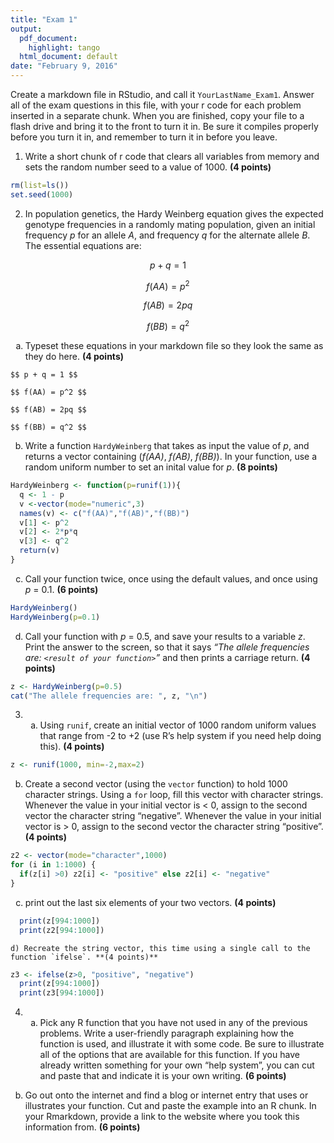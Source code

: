 ```yaml
---
title: "Exam 1"
output:
  pdf_document:
    highlight: tango
  html_document: default
date: "February 9, 2016"
---
```


Create a markdown file in RStudio, and call it `YourLastName_Exam1`. Answer all of the exam questions in this file, with your r code for each problem inserted in a separate chunk. When you are finished, copy your file to a flash drive and bring it to the front to turn it in. Be sure it compiles properly before you turn it in, and remember to turn it in before you leave.

1. Write a short chunk of r code that clears all variables from memory and sets the random number seed to a value of 1000. **(4 points)**

```r
rm(list=ls())
set.seed(1000)
```

2. In population genetics, the Hardy Weinberg equation gives the expected genotype frequencies in a randomly mating population, given an initial frequency *p* for an allele *A*, and frequency *q* for the alternate allele *B*. The essential equations are:

$$ p + q = 1 $$

$$ f(AA) = p^2 $$

$$ f(AB) = 2pq $$

$$ f(BB) = q^2 $$

   a) Typeset these equations in your markdown file so they look the same as they do here. **(4 points)**
   
```   
$$ p + q = 1 $$

$$ f(AA) = p^2 $$

$$ f(AB) = 2pq $$

$$ f(BB) = q^2 $$
```

   b) Write a function  `HardyWeinberg` that takes as input the value of *p*, and returns a vector containing (*f(AA)*, *f(AB)*, *f(BB)*). In your function, use a random uniform number to set an inital value for *p*. **(8 points)**
   
```r
HardyWeinberg <- function(p=runif(1)){
  q <- 1 - p
  v <-vector(mode="numeric",3)
  names(v) <- c("f(AA)","f(AB)","f(BB)")
  v[1] <- p^2
  v[2] <- 2*p*q
  v[3] <- q^2
  return(v)
}
```

   
   
   c) Call your function twice, once using the default values, and once using *p* = 0.1. **(6 points)**
   
```r
HardyWeinberg()
HardyWeinberg(p=0.1)  
```

   d) Call your function with *p* = 0.5, and save your results to a variable *z*. Print the answer to the screen, so that it says *"The allele frequencies are: `<result of your function>`"* and then prints a carriage return. **(4 points)**

```r
z <- HardyWeinberg(p=0.5)
cat("The allele frequencies are: ", z, "\n")
```

\newpage

3. a) Using `runif`, create an initial vector of 1000 random uniform values that range from -2 to +2 (use R's help system if you need help doing this). **(4 points)**

```r
z <- runif(1000, min=-2,max=2)
```

   b) Create a second vector (using the `vector` function) to hold 1000 character strings. Using a `for` loop, fill this vector with character strings. Whenever the value in your initial vector is < 0, assign to the second vector the character string "negative". Whenever the value in your initial vector is > 0, assign to the second vector the character string "positive". **(4 points)**
    
```r
z2 <- vector(mode="character",1000)
for (i in 1:1000) {
  if(z[i] >0) z2[i] <- "positive" else z2[i] <- "negative"
}
```

   c) print out the last six elements of your two vectors. **(4 points)**
    
```r
  print(z[994:1000])
  print(z2[994:1000])

```

    d) Recreate the string vector, this time using a single call to the function `ifelse`. **(4 points)**

```r
z3 <- ifelse(z>0, "positive", "negative")
  print(z[994:1000])
  print(z3[994:1000])
```

4. a) Pick any R function that you have not used in any of the previous problems. Write a user-friendly paragraph explaining how the function is used, and illustrate it with some code. Be sure to illustrate all of the options that are available for this function. If you have already written something for your own "help system", you can cut and paste that and indicate it is your own writing. **(6 points)**

b) Go out onto the internet and find a blog or internet entry that uses or illustrates your function. Cut and paste the example into an R chunk. In your Rmarkdown, provide a link to the website where you took this information from. **(6 points)**
